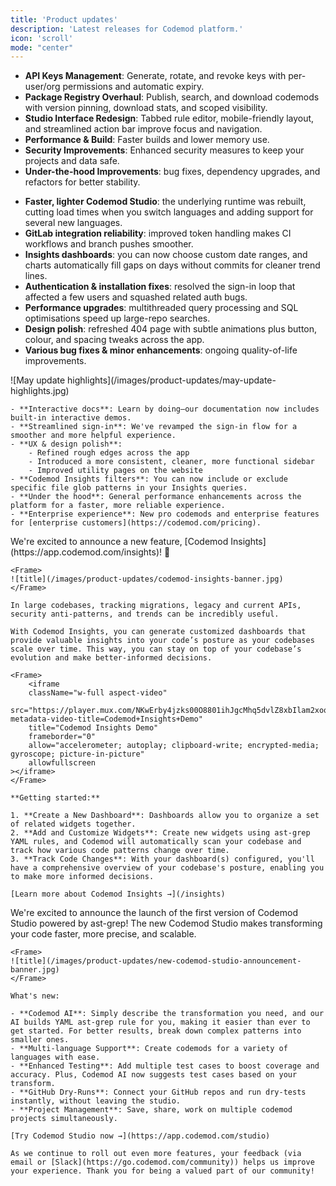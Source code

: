 ```yaml
---
title: 'Product updates'
description: 'Latest releases for Codemod platform.'
icon: 'scroll'
mode: "center"
---
```


<Update label="July 24, 2025">

- **API Keys Management**: Generate, rotate, and revoke keys with per-user/org permissions and automatic expiry.
- **Package Registry Overhaul**: Publish, search, and download codemods with version pinning, download stats, and scoped visibility.
- **Studio Interface Redesign**: Tabbed rule editor, mobile-friendly layout, and streamlined action bar improve focus and navigation.
- **Performance & Build**: Faster builds and lower memory use.
- **Security Improvements**: Enhanced security measures to keep your projects and data safe.
- **Under-the-hood Improvements**: bug fixes, dependency upgrades, and refactors for better stability.

</Update>

<Update label="June 3, 2025">

- **Faster, lighter Codemod Studio**: the underlying runtime was rebuilt, cutting load times when you switch languages and adding support for several new languages.
- **GitLab integration reliability**: improved token handling makes CI workflows and branch pushes smoother.
- **Insights dashboards**: you can now choose custom date ranges, and charts automatically fill gaps on days without commits for cleaner trend lines.
- **Authentication & installation fixes**: resolved the sign-in loop that affected a few users and squashed related auth bugs.
- **Performance upgrades**: multithreaded query processing and SQL optimisations speed up large-repo searches.
- **Design polish**: refreshed 404 page with subtle animations plus button, colour, and spacing tweaks across the app.
- **Various bug fixes & minor enhancements**: ongoing quality-of-life improvements.
</Update>


<Update label="May 16, 2025">
    <Frame>
    ![May update highlights](/images/product-updates/may-update-highlights.jpg)
    </Frame>

    - **Interactive docs**: Learn by doing—our documentation now includes built-in interactive demos.
    - **Streamlined sign-in**: We've revamped the sign-in flow for a smoother and more helpful experience.
    - **UX & design polish**: 
        - Refined rough edges across the app
        - Introduced a more consistent, cleaner, more functional sidebar
        - Improved utility pages on the website
    - **Codemod Insights filters**: You can now include or exclude specific file glob patterns in your Insights queries.
    - **Under the hood**: General performance enhancements across the platform for a faster, more reliable experience.
    - **Enterprise experience**: New pro codemods and enterprise features for [enterprise customers](https://codemod.com/pricing).
</Update>

<Update label="Apr 15, 2025">
    We're excited to announce a new feature, [Codemod Insights](https://app.codemod.com/insights)! 🚀

    <Frame>
    ![title](/images/product-updates/codemod-insights-banner.jpg)
    </Frame>

    In large codebases, tracking migrations, legacy and current APIs, security anti-patterns, and trends can be incredibly useful. 

    With Codemod Insights, you can generate customized dashboards that provide valuable insights into your code’s posture as your codebases scale over time. This way, you can stay on top of your codebase’s evolution and make better-informed decisions.

    <Frame>
        <iframe
        className="w-full aspect-video"
        src="https://player.mux.com/NKwErby4jzks00O8801ihJgcMhq5dvlZ8xbIlam2xoqe8?metadata-video-title=Codemod+Insights+Demo"
        title="Codemod Insights Demo"
        frameborder="0"
        allow="accelerometer; autoplay; clipboard-write; encrypted-media; gyroscope; picture-in-picture"
        allowfullscreen
    ></iframe>
    </Frame>

    **Getting started:**

	1. **Create a New Dashboard**: Dashboards allow you to organize a set of related widgets together.
	2. **Add and Customize Widgets**: Create new widgets using ast-grep YAML rules, and Codemod will automatically scan your codebase and track how various code patterns change over time.
	3. **Track Code Changes**: With your dashboard(s) configured, you'll have a comprehensive overview of your codebase's posture, enabling you to make more informed decisions.

    [Learn more about Codemod Insights →](/insights)

</Update>

<Update label="Apr 4, 2025">
    We're excited to announce the launch of the first version of Codemod Studio powered by ast-grep! The new Codemod Studio makes transforming your code faster, more precise, and scalable.

    <Frame>
    ![title](/images/product-updates/new-codemod-studio-announcement-banner.jpg)
    </Frame>

    What's new:

    - **Codemod AI**: Simply describe the transformation you need, and our AI builds YAML ast-grep rule for you, making it easier than ever to get started. For better results, break down complex patterns into smaller ones.
    - **Multi-language Support**: Create codemods for a variety of languages with ease.
    - **Enhanced Testing**: Add multiple test cases to boost coverage and accuracy. Plus, Codemod AI now suggests test cases based on your transform.
    - **GitHub Dry-Runs**: Connect your GitHub repos and run dry-tests instantly, without leaving the studio.
    - **Project Management**: Save, share, work on multiple codemod projects simultaneously.

    [Try Codemod Studio now →](https://app.codemod.com/studio)

    As we continue to roll out even more features, your feedback (via email or [Slack](https://go.codemod.com/community)) helps us improve your experience. Thank you for being a valued part of our community!
</Update>

